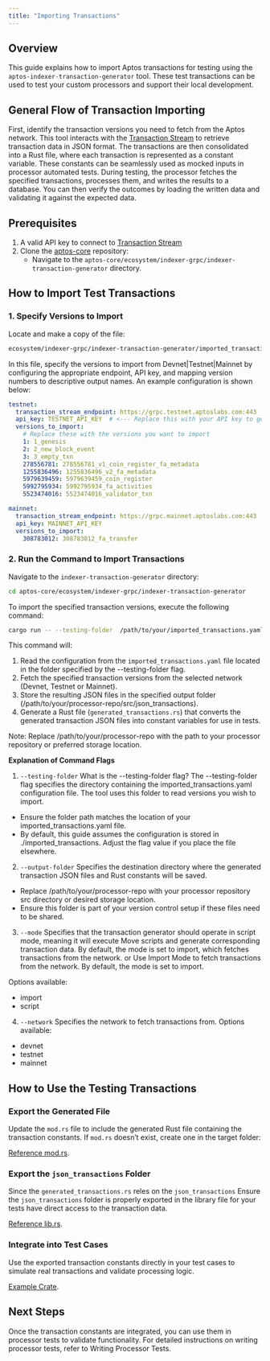```yaml
---
title: "Importing Transactions"
---
```


## Overview

This guide explains how to import Aptos transactions for testing using the `aptos-indexer-transaction-generator` tool. These test transactions can be used to test your custom processors and support their local development. 

## General Flow of Transaction Importing

First, identify the transaction versions you need to fetch from the Aptos network. This tool interacts with the [Transaction Stream](https://aptos.dev/en/build/indexer/txn-stream) to retrieve transaction data in JSON format. The transactions are then consolidated into a Rust file, where each transaction is represented as a constant variable. These constants can be seamlessly used as mocked inputs in processor automated tests. During testing, the processor fetches the specified transactions, processes them, and writes the results to a database. You can then verify the outcomes by loading the written data and validating it against the expected data.

## Prerequisites

1. A valid API key to connect to [Transaction Stream](https://aptos.dev/en/build/indexer/txn-stream/aptos-hosted-txn-stream)
2. Clone the [aptos-core](https://github.com/aptos-labs/aptos-core) repository:
    - Navigate to the `aptos-core/ecosystem/indexer-grpc/indexer-transaction-generator` directory.

## How to Import Test Transactions

### 1. Specify Versions to Import

Locate and make a copy of the file:

```bash
ecosystem/indexer-grpc/indexer-transaction-generator/imported_transactions/imported_transactions.yaml
```

In this file, specify the versions to import from Devnet|Testnet|Mainnet by configuring the appropriate endpoint, API key, and mapping version numbers to descriptive output names. An example configuration is shown below:

```yaml
testnet:
  transaction_stream_endpoint: https://grpc.testnet.aptoslabs.com:443
  api_key: TESTNET_API_KEY  # <--- Replace this with your API key to generate files locally
  versions_to_import:
    # Replace these with the versions you want to import
    1: 1_genesis
    2: 2_new_block_event
    3: 3_empty_txn
    278556781: 278556781_v1_coin_register_fa_metadata
    1255836496: 1255836496_v2_fa_metadata
    5979639459: 5979639459_coin_register
    5992795934: 5992795934_fa_activities
    5523474016: 5523474016_validator_txn

mainnet:
  transaction_stream_endpoint: https://grpc.mainnet.aptoslabs.com:443
  api_key: MAINNET_API_KEY
  versions_to_import:
    308783012: 308783012_fa_transfer
```

### 2. Run the Command to Import Transactions

Navigate to the `indexer-transaction-generator` directory:

```bash
cd aptos-core/ecosystem/indexer-grpc/indexer-transaction-generator
```

To import the specified transaction versions, execute the following command:

```bash
cargo run -- --testing-folder  /path/to/your/imported_transactions.yaml --output-folder /path/to/your/processor-repo/src --mode=import --network=testnet
```

This command will:

1. Read the configuration from the `imported_transactions.yaml` file located in the folder specified by the --testing-folder flag.
2. Fetch the specified transaction versions from the selected network (Devnet, Testnet or Mainnet).
3. Store the resulting JSON files in the specified output folder (/path/to/your/processor-repo/src/json_transactions).
4. Generate a Rust file (`generated_transactions.rs`) that converts the generated transaction JSON files into constant variables for use in tests.

Note: Replace /path/to/your/processor-repo with the path to your processor repository or preferred storage location.

**Explanation of Command Flags**
1. `--testing-folder`
What is the --testing-folder flag?
The --testing-folder flag specifies the directory containing the imported_transactions.yaml configuration file. The tool uses this folder to read versions you wish to import.
 - Ensure the folder path matches the location of your imported_transactions.yaml file.
 - By default, this guide assumes the configuration is stored in ./imported_transactions. Adjust the flag value if you place the file elsewhere.

2. `--output-folder`
Specifies the destination directory where the generated transaction JSON files and Rust constants will be saved.
 - Replace /path/to/your/processor-repo with your processor repository src directory or desired storage location.
 - Ensure this folder is part of your version control setup if these files need to be shared.

3. `--mode`
Specifies that the transaction generator should operate in script mode, meaning it will execute Move scripts and generate corresponding transaction data. By default, the mode is set to import, which fetches transactions from the network.
or Use Import Mode to fetch transactions from the network. By default, the mode is set to import.

Options available:
- import
- script

4. `--network`
Specifies the network to fetch transactions from. Options available:
- devnet
- testnet
- mainnet

## How to Use the Testing Transactions

### Export the Generated File

Update the `mod.rs` file to include the generated Rust file containing the transaction constants. If `mod.rs` doesn’t exist, create one in the target folder:

[Reference mod.rs](https://github.com/aptos-labs/aptos-indexer-processor-example/blob/main/test-transactions-example/src/json_transactions/mod.rs).

### Export the `json_transactions` Folder

Since the `generated_transactions.rs` reles on the `json_transactions` Ensure the `json_transactions` folder is properly exported in the library file for your tests have direct access to the transaction data.

[Reference lib.rs](https://github.com/aptos-labs/aptos-indexer-processor-example/blob/main/test-transactions-example/src/lib.rs).

### Integrate into Test Cases

Use the exported transaction constants directly in your test cases to simulate real transactions and validate processing logic.

[Example Crate](https://github.com/aptos-labs/aptos-indexer-processor-example/tree/main/test-transactions-example).

## Next Steps
Once the transaction constants are integrated, you can use them in processor tests to validate functionality. For detailed instructions on writing processor tests, refer to Writing Processor Tests.